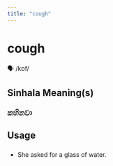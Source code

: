 ```yaml
---
title: "cough"
---
```


# cough

🗣️ /kɒf/

## Sinhala Meaning(s)

### කහිනවා

## Usage

### 

- She asked for a glass of water.

